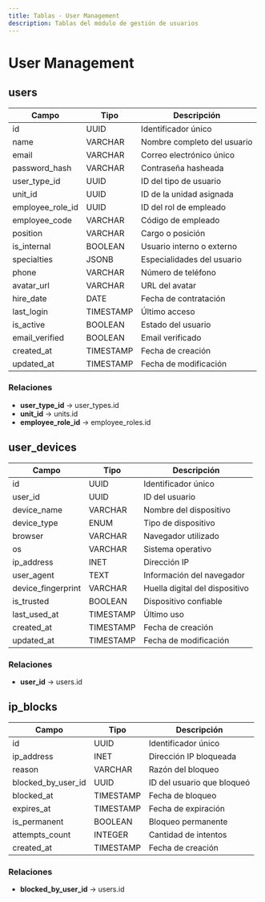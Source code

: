 ```yaml
---
title: Tablas - User Management
description: Tablas del módulo de gestión de usuarios
---
```


# User Management

## users

| Campo | Tipo | Descripción |
|-------|------|-------------|
| id | UUID | Identificador único |
| name | VARCHAR | Nombre completo del usuario |
| email | VARCHAR | Correo electrónico único |
| password_hash | VARCHAR | Contraseña hasheada |
| user_type_id | UUID | ID del tipo de usuario |
| unit_id | UUID | ID de la unidad asignada |
| employee_role_id | UUID | ID del rol de empleado |
| employee_code | VARCHAR | Código de empleado |
| position | VARCHAR | Cargo o posición |
| is_internal | BOOLEAN | Usuario interno o externo |
| specialties | JSONB | Especialidades del usuario |
| phone | VARCHAR | Número de teléfono |
| avatar_url | VARCHAR | URL del avatar |
| hire_date | DATE | Fecha de contratación |
| last_login | TIMESTAMP | Último acceso |
| is_active | BOOLEAN | Estado del usuario |
| email_verified | BOOLEAN | Email verificado |
| created_at | TIMESTAMP | Fecha de creación |
| updated_at | TIMESTAMP | Fecha de modificación |

### Relaciones
- **user_type_id** → user_types.id
- **unit_id** → units.id
- **employee_role_id** → employee_roles.id

## user_devices

| Campo | Tipo | Descripción |
|-------|------|-------------|
| id | UUID | Identificador único |
| user_id | UUID | ID del usuario |
| device_name | VARCHAR | Nombre del dispositivo |
| device_type | ENUM | Tipo de dispositivo |
| browser | VARCHAR | Navegador utilizado |
| os | VARCHAR | Sistema operativo |
| ip_address | INET | Dirección IP |
| user_agent | TEXT | Información del navegador |
| device_fingerprint | VARCHAR | Huella digital del dispositivo |
| is_trusted | BOOLEAN | Dispositivo confiable |
| last_used_at | TIMESTAMP | Último uso |
| created_at | TIMESTAMP | Fecha de creación |
| updated_at | TIMESTAMP | Fecha de modificación |

### Relaciones
- **user_id** → users.id

## ip_blocks

| Campo | Tipo | Descripción |
|-------|------|-------------|
| id | UUID | Identificador único |
| ip_address | INET | Dirección IP bloqueada |
| reason | VARCHAR | Razón del bloqueo |
| blocked_by_user_id | UUID | ID del usuario que bloqueó |
| blocked_at | TIMESTAMP | Fecha de bloqueo |
| expires_at | TIMESTAMP | Fecha de expiración |
| is_permanent | BOOLEAN | Bloqueo permanente |
| attempts_count | INTEGER | Cantidad de intentos |
| created_at | TIMESTAMP | Fecha de creación |

### Relaciones
- **blocked_by_user_id** → users.id
